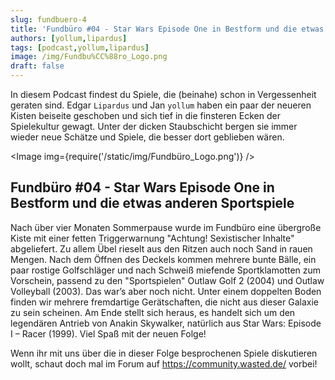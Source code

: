 ```yaml
---
slug: fundbuero-4
title: 'Fundbüro #04 - Star Wars Episode One in Bestform und die etwas anderen Sportspiele'
authors: [yollum,lipardus]
tags: [podcast,yollum,lipardus]
image: /img/Fundbu%CC%88ro_Logo.png
draft: false
---
```



In diesem Podcast findest du Spiele, die (beinahe) schon in Vergessenheit geraten sind.
Edgar `Lipardus` und Jan `yollum` haben ein paar der neueren Kisten beiseite geschoben und sich tief in die finsteren Ecken der Spielekultur gewagt.
Unter der dicken Staubschicht bergen sie immer wieder neue Schätze und Spiele, die besser dort geblieben wären.

<Image img={require('/static/img/Fundbüro_Logo.png')} />

<!--truncate-->

## Fundbüro #04 - Star Wars Episode One in Bestform und die etwas anderen Sportspiele

Nach über vier Monaten Sommerpause wurde im Fundbüro eine übergroße Kiste mit einer fetten Triggerwarnung "Achtung! Sexistischer Inhalte" abgeliefert.
Zu allem Übel rieselt aus den Ritzen auch noch Sand in rauen Mengen. Nach dem Öffnen des Deckels kommen mehrere bunte Bälle, ein paar rostige Golfschläger und nach Schweiß miefende Sportklamotten zum Vorschein, passend zu den "Sportspielen" Outlaw Golf 2 (2004) und Outlaw Volleyball (2003).
Das war’s aber noch nicht. Unter einem doppelten Boden finden wir mehrere fremdartige Gerätschaften, die nicht aus dieser Galaxie zu sein scheinen. Am Ende stellt sich heraus, es handelt sich um den legendären Antrieb von Anakin Skywalker, natürlich aus Star Wars: Episode I – Racer (1999).
Viel Spaß mit der neuen Folge!

Wenn ihr mit uns über die in dieser Folge besprochenen Spiele diskutieren wollt, schaut doch mal im Forum auf <https://community.wasted.de/> vorbei!

<ReactPlayer
    width="100%"
    height="auto"
    controls
    url='https://m10z.adrilaida.de/Fundbuero/Fundbuero_004.mp3'
/>
